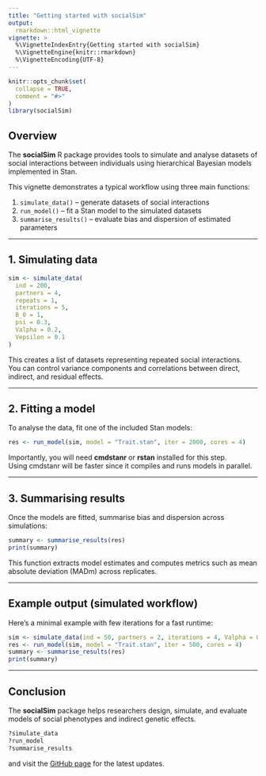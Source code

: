```yaml
---
title: "Getting started with socialSim"
output:
  rmarkdown::html_vignette
vignette: >
  %\VignetteIndexEntry{Getting started with socialSim}
  %\VignetteEngine{knitr::rmarkdown}
  %\VignetteEncoding{UTF-8}
---
```


```r
knitr::opts_chunk$set(
  collapse = TRUE,
  comment = "#>"
)
library(socialSim)
```

## Overview

The **socialSim** R package provides tools to simulate and analyse datasets of social interactions between individuals using hierarchical Bayesian models implemented in Stan.

This vignette demonstrates a typical workflow using three main functions:

1. `simulate_data()` – generate datasets of social interactions  
2. `run_model()` – fit a Stan model to the simulated datasets  
3. `summarise_results()` – evaluate bias and dispersion of estimated parameters

---

## 1. Simulating data

```r
sim <- simulate_data(
  ind = 200,
  partners = 4,
  repeats = 1,
  iterations = 5,
  B_0 = 1,
  psi = 0.3,
  Valpha = 0.2,
  Vepsilon = 0.1
)
```

This creates a list of datasets representing repeated social interactions.  
You can control variance components and correlations between direct, indirect, and residual effects.

---

## 2. Fitting a model

To analyse the data, fit one of the included Stan models:

```r
res <- run_model(sim, model = "Trait.stan", iter = 2000, cores = 4)
```

Importantly, you will need **cmdstanr** or **rstan** installed for this step.  
Using cmdstanr will be faster since it compiles and runs models in parallel.

---

## 3. Summarising results

Once the models are fitted, summarise bias and dispersion across simulations:

```r
summary <- summarise_results(res)
print(summary)
```

This function extracts model estimates and computes metrics such as mean absolute deviation (MADm) across replicates.

---

## Example output (simulated workflow)

Here’s a minimal example with few iterations for a fast runtime:

```r
sim <- simulate_data(ind = 50, partners = 2, iterations = 4, Valpha = 0.2, Vepsilon = 0.1)
res <- run_model(sim, model = "Trait.stan", iter = 500, cores = 4)
summary <- summarise_results(res)
print(summary)
```

---

## Conclusion

The **socialSim** package helps researchers design, simulate, and evaluate models of social phenotypes and indirect genetic effects.

```r
?simulate_data
?run_model
?summarise_results
```

and visit the [GitHub page](https://github.com/RoriWijnhorst/socialSim) for the latest updates.
